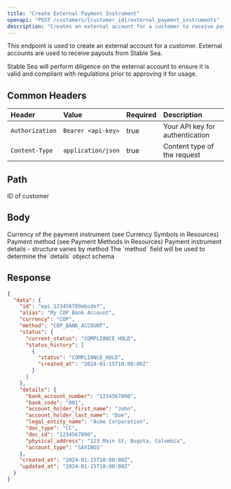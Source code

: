 ```yaml
---
title: "Create External Payment Instrument"
openapi: "POST /customers/{customer_id}/external_payment_instruments"
description: "Creates an external account for a customer to receive payouts"
---
```


This endpoint is used to create an external account for a customer. External accounts are used to receive payouts from Stable Sea.

<Warning>
  Stable Sea will perform diligence on the external account to ensure it is
  valid and compliant with regulations prior to approving it for usage.
</Warning>

## Common Headers

| Header          | Value              | Required | Description                     |
| :-------------- | :----------------- | :------- | :------------------------------ |
| `Authorization` | `Bearer <api-key>` | true     | Your API key for authentication |
| `Content-Type`  | `application/json` | true     | Content type of the request     |

## Path

<ParamField path="customer_id" type="string" required>
  ID of customer
</ParamField>

## Body

<ParamField body="currency" type="string" required>
  Currency of the payment instrument (see Currency Symbols in Resources)
</ParamField>

<ParamField body="method" type="string" required>
  Payment method (see Payment Methods in Resources)
</ParamField>

<ParamField body="details" type="object" required>
  Payment instrument details - structure varies by method
</ParamField>

<Warning>
  The `method` field will be used to determine the `details` object schema
</Warning>

## Response

<ResponseExample>

```json Response
{
  "data": {
    "id": "epi_123456789abcdef",
    "alias": "My COP Bank Account",
    "currency": "COP",
    "method": "COP_BANK_ACCOUNT",
    "status": {
      "current_status": "COMPLIANCE_HOLD",
      "status_history": [
        {
          "status": "COMPLIANCE_HOLD",
          "created_at": "2024-01-15T10:00:00Z"
        }
      ]
    },
    "details": {
      "bank_account_number": "1234567890",
      "bank_code": "001",
      "account_holder_first_name": "John",
      "account_holder_last_name": "Doe",
      "legal_entity_name": "Acme Corporation",
      "doc_type": "CC",
      "doc_id": "1234567890",
      "physical_address": "123 Main St, Bogota, Colombia",
      "account_type": "SAVINGS"
    },
    "created_at": "2024-01-15T10:00:00Z",
    "updated_at": "2024-01-15T10:00:00Z"
  }
}
```

</ResponseExample>
